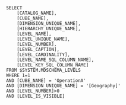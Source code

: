		SELECT
			[CATALOG_NAME],
			[CUBE_NAME],
			[DIMENSION_UNIQUE_NAME],
			[HIERARCHY_UNIQUE_NAME],
			[LEVEL_NAME],
			[LEVEL_UNIQUE_NAME],
			[LEVEL_NUMBER],
			[LEVEL_CAPTION],
			[LEVEL_CARDINALITY],
			[LEVEL_NAME_SQL_COLUMN_NAME],
			[LEVEL_KEY_SQL_COLUMN_NAME]
		FROM $SYSTEM.MDSCHEMA_LEVELS
		WHERE 1=1
		AND [CUBE_NAME] = 'OperationA'
		AND [DIMENSION_UNIQUE_NAME] = '[Geography]'
		AND [LEVEL_NUMBER]>0
		AND [LEVEL_IS_VISIBLE]